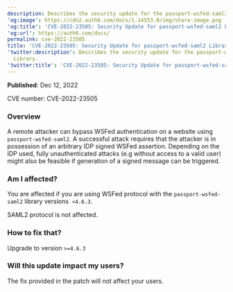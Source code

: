 ```yaml
---
description: Describes the security update for the passport-wsfed-saml2 Library.
'og:image': https://cdn2.auth0.com/docs/1.14553.0/img/share-image.png
'og:title': 'CVE-2022-23505: Security Update for passport-wsfed-saml2 Library'
'og:url': https://auth0.com/docs/
permalink: cve-2022-23505
title: 'CVE-2022-23505: Security Update for passport-wsfed-saml2 Library'
'twitter:description': Describes the security update for the passport-wsfed-saml2
  Library.
'twitter:title': 'CVE-2022-23505: Security Update for passport-wsfed-saml2 Library'
---
```

**Published**: Dec 12, 2022

CVE number: CVE-2022-23505

### Overview

A remote attacker can bypass WSFed authentication on a website using `passport-wsfed-saml2`. A successful attack requires that the attacker is in possession of an arbitrary <Tooltip tip="Identity Provider (IdP): Service that stores and manages digital identities." cta="View Glossary" href="/glossary?term=IDP">IDP</Tooltip> signed WSFed assertion. Depending on the IDP used, fully unauthenticated attacks (e.g without access to a valid user) might also be feasible if generation of a signed message can be triggered.

### Am I affected?

You are affected if you are using WSFed protocol with the `passport-wsfed-saml2` library versions  `<4.6.3`.

SAML2 protocol is not affected.

### How to fix that?

Upgrade to version `>=4.6.3`

### Will this update impact my users?

The fix provided in the patch will not affect your users.